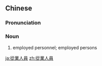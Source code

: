 {{also|从业人员}}
==Chinese==
{{zh-forms|s=从业人员|type=22}}

===Pronunciation===
{{zh-pron
|m=cóngyè rényuán
|c=cung4 jip6 jan4 jyun4
|cat=n
}}

===Noun===
{{zh-noun}}
# employed personnel; employed persons

[[ja:從業人員]]
[[zh:從業人員]]